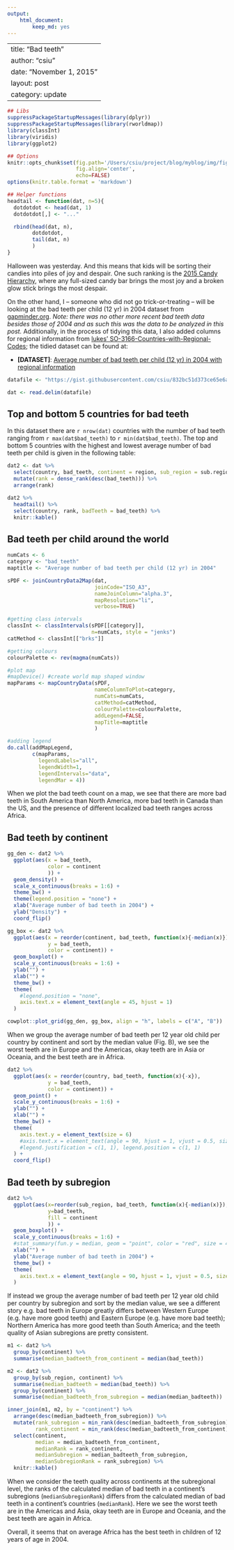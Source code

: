 ```yaml
---
output:
    html_document:
        keep_md: yes
---
```

---
title: "Bad teeth"
author: "csiu"
date: "November 1, 2015"
layout: post
category: update
---
```r
## Libs
suppressPackageStartupMessages(library(dplyr))
suppressPackageStartupMessages(library(rworldmap))
library(classInt)
library(viridis)
library(ggplot2)

## Options
knitr::opts_chunk$set(fig.path='/Users/csiu/project/blog/myblog/img/figure/2015-11-01/',
                      fig.align='center',
                      echo=FALSE)
options(knitr.table.format = 'markdown')

## Helper functions
headtail <- function(dat, n=5){
  dotdotdot <- head(dat, 1)
  dotdotdot[,] <- "..."

  rbind(head(dat, n),
        dotdotdot,
        tail(dat, n)
        )
}
```

Halloween was yesterday. And this means that kids will be sorting their candies into piles of joy and despair. One such ranking is the [2015 Candy Hierarchy](http://boingboing.net/2015/10/31/the-candy-hierarchy-2015-your.html), where any full-sized candy bar brings the most joy and a broken glow stick brings the most despair.

On the other hand, I -- someone who did not go trick-or-treating -- will be looking at the bad teeth per child (12 yr) in 2004 dataset from [gapminder.org](http://www.gapminder.org/data/). *Note: there was no other more recent bad teeth data besides those of 2004 and as such this was the data to be analyzed in this post.* Additionally, in the process of tidying this data, I also added columns for regional information from [lukes' SO-3166-Countries-with-Regional-Codes ](https://github.com/lukes/ISO-3166-Countries-with-Regional-Codes/blob/master/all/all.csv); the tidied dataset can be found at:

- **[DATASET]**: [Average number of bad teeth per child (12 yr) in 2004 with regional information](https://gist.github.com/csiu/832bc51d373ce65e6a04#file-indicator-who-bad_teeth-regions-tsv)

```r
datafile <- "https://gist.githubusercontent.com/csiu/832bc51d373ce65e6a04/raw/24d76674b063a1082d5870a2b8f908f3c9a69d50/indicator-who-bad_teeth-regions.tsv"

dat <- read.delim(datafile)
```

## Top and bottom 5 countries for bad teeth
In this dataset there are `r nrow(dat)` countries with the number of bad teeth ranging from `r max(dat$bad_teeth)` to `r min(dat$bad_teeth)`. The top and bottom 5 countries with the highest and lowest average number of bad teeth per child is given in the following table:

```r
dat2 <- dat %>%
  select(country, bad_teeth, continent = region, sub_region = sub.region) %>%
  mutate(rank = dense_rank(desc(bad_teeth))) %>%
  arrange(rank)

dat2 %>%
  headtail() %>%
  select(country, rank, badTeeth = bad_teeth) %>%
  knitr::kable()
```

## Bad teeth per child around the world
```r
numCats <- 6
category <- "bad_teeth"
maptitle <- "Average number of bad teeth per child (12 yr) in 2004"

sPDF <- joinCountryData2Map(dat,
                            joinCode="ISO_A3",
                            nameJoinColumn="alpha.3",
                            mapResolution="li",
                            verbose=TRUE)

#getting class intervals
classInt <- classIntervals(sPDF[[category]],
                           n=numCats, style = "jenks")
catMethod <- classInt[["brks"]]

#getting colours
colourPalette <- rev(magma(numCats))

#plot map
#mapDevice() #create world map shaped window
mapParams <- mapCountryData(sPDF,
                            nameColumnToPlot=category,
                            numCats=numCats,
                            catMethod=catMethod,
                            colourPalette=colourPalette,
                            addLegend=FALSE,
                            mapTitle=maptitle
                            )

#adding legend
do.call(addMapLegend,
        c(mapParams,
          legendLabels="all",
          legendWidth=1,
          legendIntervals="data",
          legendMar = 4))
```

When we plot the bad teeth count on a map, we see that there are more bad teeth in South America than North America, more bad teeth in Canada than the US, and the presence of different localized bad teeth ranges across Africa.

## Bad teeth by continent
```r
gg_den <- dat2 %>%
  ggplot(aes(x = bad_teeth,
             color = continent
             )) +
  geom_density() +
  scale_x_continuous(breaks = 1:6) +
  theme_bw() +
  theme(legend.position = "none") +
  xlab("Average number of bad teeth in 2004") +
  ylab("Density") +
  coord_flip()

gg_box <- dat2 %>%
  ggplot(aes(x = reorder(continent, bad_teeth, function(x){-median(x)}),
             y = bad_teeth,
             color = continent)) +
  geom_boxplot() +
  scale_y_continuous(breaks = 1:6) +
  ylab("") +
  xlab("") +
  theme_bw() +
  theme(
    #legend.position = "none",
    axis.text.x = element_text(angle = 45, hjust = 1)
  )

cowplot::plot_grid(gg_den, gg_box, align = "h", labels = c("A", "B"))
```

When we group the average number of bad teeth per 12 year old child per country by continent and sort by the median value (Fig. B), we see the worst teeth are in Europe and the Americas, okay teeth are in Asia or Oceania, and the best teeth are in Africa.

```r
dat2 %>%
  ggplot(aes(x = reorder(country, bad_teeth, function(x){-x}),
             y = bad_teeth,
             color = continent)) +
  geom_point() +
  scale_y_continuous(breaks = 1:6) +
  ylab("") +
  xlab("") +
  theme_bw() +
  theme(
    axis.text.y = element_text(size = 6)
    #axis.text.x = element_text(angle = 90, hjust = 1, vjust = 0.5, size=6),
    #legend.justification = c(1, 1), legend.position = c(1, 1)
  ) +
  coord_flip()
```

## Bad teeth by subregion
```r
dat2 %>%
  ggplot(aes(x=reorder(sub_region, bad_teeth, function(x){-median(x)}),
             y=bad_teeth,
             fill = continent
             )) +
  geom_boxplot() +
  scale_y_continuous(breaks = 1:6) +
  #stat_summary(fun.y = median, geom = "point", color = "red", size = 4, alpha = 0.6) +
  xlab("") +
  ylab("Average number of bad teeth in 2004") +
  theme_bw() +
  theme(
    axis.text.x = element_text(angle = 90, hjust = 1, vjust = 0.5, size=6)
  )
```

If instead we group the average number of bad teeth per 12 year old child per country by subregion and sort by the median value, we see a different story e.g. bad teeth in Europe greatly differs between Western Europe (e.g. have more good teeth) and Eastern Europe (e.g. have more bad teeth); Northern America has more good teeth than South America; and the teeth quality of Asian subregions are pretty consistent.

```r
m1 <- dat2 %>%
  group_by(continent) %>%
  summarise(median_badteeth_from_continent = median(bad_teeth))

m2 <- dat2 %>%
  group_by(sub_region, continent) %>%
  summarise(median_badteeth = median(bad_teeth)) %>%
  group_by(continent) %>%
  summarise(median_badteeth_from_subregion = median(median_badteeth))

inner_join(m1, m2, by = "continent") %>%
  arrange(desc(median_badteeth_from_subregion)) %>%
  mutate(rank_subregion = min_rank(desc(median_badteeth_from_subregion)),
         rank_continent = min_rank(desc(median_badteeth_from_continent))) %>%
  select(continent,
         median = median_badteeth_from_continent,
         medianRank = rank_continent,
         medianSubregion = median_badteeth_from_subregion,
         medianSubregionRank = rank_subregion) %>%
  knitr::kable()
```

When we consider the teeth quality across continents at the subregional level, the ranks of the calculated median of bad teeth in a continent's subregions (`medianSubregionRank`) differs from the calculated median of bad teeth in a continent's countries (`medianRank`). Here we see the worst teeth are in the Americas and Asia, okay teeth are in Europe and Oceania, and the best teeth are again in Africa.

Overall, it seems that on average Africa has the best teeth in children of 12 years of age in 2004.
